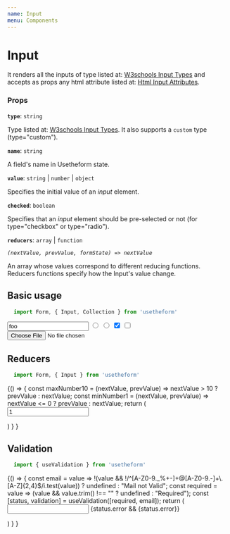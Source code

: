 ---
name: Input
menu: Components
---


# Input
It renders all the inputs of type listed at: [W3schools Input Types](https://www.w3schools.com/html/html_form_input_types.asp) and accepts as props any html attribute listed at: [Html Input Attributes](https://www.w3schools.com/tags/tag_input.asp).

### Props

**`type`**: `string`

Type listed at: [W3schools Input Types](https://www.w3schools.com/html/html_form_input_types.asp).
It also supports a `custom` type (type="custom").

**`name`**: `string`

A field's name in Usetheform state.

**`value`**: `string` | `number` | `object`

Specifies the initial value of an *input* element.

**`checked`**: `boolean`

Specifies that an *input* element should be pre-selected or not (for type="checkbox" or type="radio").

**`reducers`**: `array` | `function`

*`(nextValue, prevValue, formState) => nextValue`*
 
An array whose values correspond to different reducing functions.
Reducers functions specify how the Input's value change.

## Basic usage

```javascript
  import Form, { Input, Collection } from 'usetheform'
```

<Playground>
  <Form>
    <Input type="text" name="name" value="foo" />
    <Input type="radio" name="sex" value="M" />
    <Input type="radio" name="sex" value="F" />
    <Input type="checkbox" name="one" checked />
    <Input type="checkbox" name="second" />
    <Input type="file" name="file" />
  </Form>
</Playground>

## Reducers

```javascript
  import Form, { Input } from 'usetheform'
```

<Playground>
{() => {
    const maxNumber10 = (nextValue, prevValue) => nextValue > 10 ? prevValue : nextValue;
    const minNumber1 = (nextValue, prevValue) => nextValue <= 0 ? prevValue : nextValue;
    return (
      <Form>
        <Input type="number" name="numberWithReducer" reducers={[minNumber1, maxNumber10]} value="1" />
      </Form>
    )
  }
}
</Playground>

## Validation

```javascript
  import { useValidation } from 'usetheform'
```

<Playground>
{() => {
    const email = value =>
    !(value && !/^[A-Z0-9._%+-]+@[A-Z0-9.-]+\.[A-Z]{2,4}$/i.test(value))
      ? undefined
      : "Mail not Valid";
    const required = value => (value && value.trim() !== "" ? undefined : "Required");
    const [status, validation] = useValidation([required, email]);
    return (
      <Form>
        <Input type="text" name="email" touched {...validation} />
        {status.error && <label>{status.error}</label>}
      </Form>
    )
  }
}
</Playground>